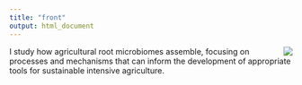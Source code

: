 ```yaml
---
title: "front"
output: html_document
---
```


<img align="right" src="/img/photo-front.png">

I study how agricultural root microbiomes assemble, focusing on processes and mechanisms that can inform the development of appropriate tools for sustainable intensive agriculture.
